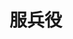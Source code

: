 # 服兵役
<ScDailyConversation />
<br />
<Dialog>
#### Hey Noah, what do you plan to do after you graduate from university?
# I'm going to the army.
#### Army?
# Yes, we have [mandatory/n./2] [basic/adj./2] [training/n./2] for four months. It used to be 11 months, but it's been [shortened/v./5] for those born after 1993.
#### I bet those four months will fly by quickly.
# I sure hope so. Once it's over I'll need to look for a job.
#### I understand. I'll need to look for a job once I finish my six-month [exchange/n.] [program/n.] this summer.
# All the best in your [job/n./2] [search/n./2]!
#### You too!
</Dialog>
